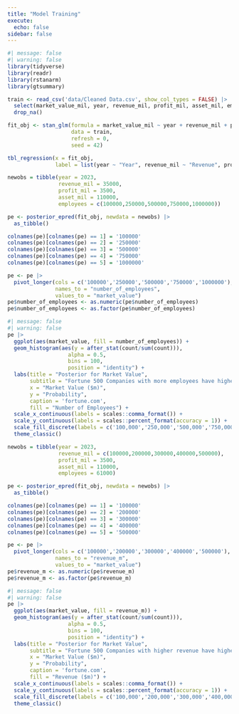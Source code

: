 ```yaml
---
title: "Model Training"
execute: 
  echo: false
sidebar: false
---
```


```r
#| message: false
#| warning: false
library(tidyverse)
library(readr)
library(rstanarm)
library(gtsummary)
```

```r
train <- read_csv('data/Cleaned Data.csv', show_col_types = FALSE) |>
  select(market_value_mil, year, revenue_mil, profit_mil, asset_mil, employees) |>
  drop_na()
```

```r
fit_obj <- stan_glm(formula = market_value_mil ~ year + revenue_mil + profit_mil + asset_mil + employees,
                    data = train,
                    refresh = 0,
                    seed = 42)
```

```r
tbl_regression(x = fit_obj,
               label = list(year ~ "Year", revenue_mil ~ "Revenue", profit_mil ~ 'Profit', asset_mil ~ 'Assets', employees ~ 'Employees'))
```

```r
newobs = tibble(year = 2023, 
                revenue_mil = 35000,
                profit_mil = 3500,
                asset_mil = 110000,
                employees = c(100000,250000,500000,750000,1000000))

pe <- posterior_epred(fit_obj, newdata = newobs) |> 
  as_tibble() 
```

```r
colnames(pe)[colnames(pe) == 1] = '100000'
colnames(pe)[colnames(pe) == 2] = '250000'
colnames(pe)[colnames(pe) == 3] = '500000'
colnames(pe)[colnames(pe) == 4] = '750000'
colnames(pe)[colnames(pe) == 5] = '1000000'
```

```r
pe <- pe |> 
  pivot_longer(cols = c('100000','250000','500000','750000','1000000'), 
               names_to = "number_of_employees",
               values_to = "market_value")
pe$number_of_employees <- as.numeric(pe$number_of_employees)
pe$number_of_employees <- as.factor(pe$number_of_employees)
```

```r
#| message: false
#| warning: false
pe |>
  ggplot(aes(market_value, fill = number_of_employees)) +
  geom_histogram(aes(y = after_stat(count/sum(count))),
                   alpha = 0.5, 
                   bins = 100, 
                   position = "identity") +
  labs(title = "Posterior for Market Value",
       subtitle = "Fortune 500 Companies with more employees have higher market value.",
       x = "Market Value ($m)",
       y = "Probability",
       caption = 'fortune.com',
       fill = "Number of Employees") + 
  scale_x_continuous(labels = scales::comma_format()) +
  scale_y_continuous(labels = scales::percent_format(accuracy = 1)) +
  scale_fill_discrete(labels = c('100,000','250,000','500,000','750,000','1,000,000')) +
  theme_classic()
```

```r
newobs = tibble(year = 2023, 
                revenue_mil = c(100000,200000,300000,400000,500000),
                profit_mil = 3500,
                asset_mil = 110000,
                employees = 61000)

pe <- posterior_epred(fit_obj, newdata = newobs) |> 
  as_tibble() 
```

```r
colnames(pe)[colnames(pe) == 1] = '100000'
colnames(pe)[colnames(pe) == 2] = '200000'
colnames(pe)[colnames(pe) == 3] = '300000'
colnames(pe)[colnames(pe) == 4] = '400000'
colnames(pe)[colnames(pe) == 5] = '500000'
```

```r
pe <- pe |> 
  pivot_longer(cols = c('100000','200000','300000','400000','500000'), 
               names_to = "revenue_m",
               values_to = "market_value")
pe$revenue_m <- as.numeric(pe$revenue_m)
pe$revenue_m <- as.factor(pe$revenue_m)
```

```r
#| message: false
#| warning: false
pe |>
  ggplot(aes(market_value, fill = revenue_m)) +
  geom_histogram(aes(y = after_stat(count/sum(count))),
                   alpha = 0.5, 
                   bins = 100, 
                   position = "identity") +
  labs(title = "Posterior for Market Value",
       subtitle = "Fortune 500 Companies with higher revenue have higher market value.",
       x = "Market Value ($m)",
       y = "Probability",
       caption = 'fortune.com',
       fill = "Revenue ($m)") + 
  scale_x_continuous(labels = scales::comma_format()) +
  scale_y_continuous(labels = scales::percent_format(accuracy = 1)) +
  scale_fill_discrete(labels = c('100,000','200,000','300,000','400,000','500,000')) +
  theme_classic()
```
